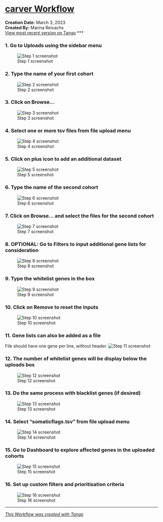 # [carver Workflow](https://app.tango.us/app/workflow/4f5122f5-8c1a-4d0a-8ec6-dcde0dfd4e44?utm_source=markdown&utm_medium=markdown&utm_campaign=workflow%20export%20links)

__Creation Date:__ March 3, 2023  
__Created By:__ Marina Reixachs  
[View most recent version on Tango](https://app.tango.us/app/workflow/4f5122f5-8c1a-4d0a-8ec6-dcde0dfd4e44?utm_source=markdown&utm_medium=markdown&utm_campaign=workflow%20export%20links)
***

### 1. Go to Uploads using the sidebar menu
![Step 1 screenshot](https://images.tango.us/workflows/4f5122f5-8c1a-4d0a-8ec6-dcde0dfd4e44/steps/57dd8cd0-14ec-458b-b5f6-97dfb4dcb3d3/84bbc9b1-d51f-47b8-88de-6660f8ca71c9.png?crop=focalpoint&fit=crop&fp-x=0.0950&fp-y=0.1376&fp-z=2.0666&w=1200&blend-align=bottom&blend-mode=normal&blend-x=800&blend64=aHR0cHM6Ly9pbWFnZXMudGFuZ28udXMvc3RhdGljL21hZGUtd2l0aC10YW5nby13YXRlcm1hcmsucG5n)


### 2. Type the name of your first cohort
![Step 2 screenshot](https://images.tango.us/workflows/4f5122f5-8c1a-4d0a-8ec6-dcde0dfd4e44/steps/e2d41301-3bcc-4b53-98a0-f31bf12033e2/d96debce-6b3b-4956-b4e0-2f7da98e2454.png?crop=focalpoint&fit=crop&fp-x=0.3326&fp-y=0.2065&fp-z=1.9401&w=1200&blend-align=bottom&blend-mode=normal&blend-x=800&blend64=aHR0cHM6Ly9pbWFnZXMudGFuZ28udXMvc3RhdGljL21hZGUtd2l0aC10YW5nby13YXRlcm1hcmsucG5n)


### 3. Click on Browse... 
![Step 3 screenshot](https://images.tango.us/workflows/4f5122f5-8c1a-4d0a-8ec6-dcde0dfd4e44/steps/7057e38f-7078-42b6-8d1a-8016911c3660/8d8a569e-cf8f-44aa-aff2-2b3c348acd0d.png?crop=focalpoint&fit=crop&fp-x=0.2612&fp-y=0.2989&fp-z=2.6841&w=1200&blend-align=bottom&blend-mode=normal&blend-x=800&blend64=aHR0cHM6Ly9pbWFnZXMudGFuZ28udXMvc3RhdGljL21hZGUtd2l0aC10YW5nby13YXRlcm1hcmsucG5n)


### 4. Select one or more tsv files from file upload menu
![Step 4 screenshot](https://images.tango.us/workflows/4f5122f5-8c1a-4d0a-8ec6-dcde0dfd4e44/steps/393388df-909e-42ab-8b88-c898c7dea43b/5adefd8e-dd49-47be-b3ac-1a8579eb8aa6.png?crop=focalpoint&fit=crop&w=1200&blend-align=bottom&blend-mode=normal&blend-x=800&blend64=aHR0cHM6Ly9pbWFnZXMudGFuZ28udXMvc3RhdGljL21hZGUtd2l0aC10YW5nby13YXRlcm1hcmsucG5n)


### 5. Click on plus icon to add an additional dataset
![Step 5 screenshot](https://images.tango.us/workflows/4f5122f5-8c1a-4d0a-8ec6-dcde0dfd4e44/steps/272f9fa9-fa85-4921-841f-f73c72cd4fb9/b6ff7b7f-e2cb-4dd7-aff2-0b6fada52dab.png?crop=focalpoint&fit=crop&fp-x=0.2223&fp-y=0.4392&fp-z=3.0693&w=1200&blend-align=bottom&blend-mode=normal&blend-x=800&blend64=aHR0cHM6Ly9pbWFnZXMudGFuZ28udXMvc3RhdGljL21hZGUtd2l0aC10YW5nby13YXRlcm1hcmsucG5n)


### 6. Type the name of the second cohort 
![Step 6 screenshot](https://images.tango.us/workflows/4f5122f5-8c1a-4d0a-8ec6-dcde0dfd4e44/steps/62111fbe-5a4b-4a72-b8d5-3ab783091c6e/2931e695-7a37-46d4-8d57-9c6fd52633d8.png?crop=focalpoint&fit=crop&fp-x=0.3326&fp-y=0.5301&fp-z=1.9401&w=1200&blend-align=bottom&blend-mode=normal&blend-x=800&blend64=aHR0cHM6Ly9pbWFnZXMudGFuZ28udXMvc3RhdGljL21hZGUtd2l0aC10YW5nby13YXRlcm1hcmsucG5n)


### 7. Click on Browse... and select the files for the second cohort 
![Step 7 screenshot](https://images.tango.us/workflows/4f5122f5-8c1a-4d0a-8ec6-dcde0dfd4e44/steps/5a43705d-fe91-4a4f-8281-b0d9dd5385c2/8197142f-1034-43b3-bd7c-3930a735fe25.png?crop=focalpoint&fit=crop&fp-x=0.2612&fp-y=0.6226&fp-z=2.6841&w=1200&blend-align=bottom&blend-mode=normal&blend-x=800&blend64=aHR0cHM6Ly9pbWFnZXMudGFuZ28udXMvc3RhdGljL21hZGUtd2l0aC10YW5nby13YXRlcm1hcmsucG5n)


### 8. OPTIONAL: Go to Filters to input additional gene lists for consideration
![Step 8 screenshot](https://images.tango.us/workflows/4f5122f5-8c1a-4d0a-8ec6-dcde0dfd4e44/steps/a567d9bd-7970-452e-ab11-0df1f32ff5ac/140106f0-db6e-4fe0-a765-372be653acd3.png?crop=focalpoint&fit=crop&fp-x=0.0589&fp-y=0.1844&fp-z=2.9653&w=1200&blend-align=bottom&blend-mode=normal&blend-x=800&blend64=aHR0cHM6Ly9pbWFnZXMudGFuZ28udXMvc3RhdGljL21hZGUtd2l0aC10YW5nby13YXRlcm1hcmsucG5n)


### 9. Type the whitelist genes in the box 
![Step 9 screenshot](https://images.tango.us/workflows/4f5122f5-8c1a-4d0a-8ec6-dcde0dfd4e44/steps/5e12433f-e32c-4307-a740-af817391f7ff/4bccc843-0210-4c6e-96b5-4180ab1110df.png?crop=focalpoint&fit=crop&fp-x=0.3387&fp-y=0.4855&fp-z=1.8954&w=1200&blend-align=bottom&blend-mode=normal&blend-x=800&blend64=aHR0cHM6Ly9pbWFnZXMudGFuZ28udXMvc3RhdGljL21hZGUtd2l0aC10YW5nby13YXRlcm1hcmsucG5n)


### 10. Click on Remove to reset the inputs 
![Step 10 screenshot](https://images.tango.us/workflows/4f5122f5-8c1a-4d0a-8ec6-dcde0dfd4e44/steps/86b6a743-750d-48d1-a7d9-ff44d0697329/a006f5e7-cfaf-4834-b20e-ed7c71115fa6.png?crop=focalpoint&fit=crop&fp-x=0.2584&fp-y=0.6747&fp-z=2.7258&w=1200&blend-align=bottom&blend-mode=normal&blend-x=800&blend64=aHR0cHM6Ly9pbWFnZXMudGFuZ28udXMvc3RhdGljL21hZGUtd2l0aC10YW5nby13YXRlcm1hcmsucG5n)


### 11. Gene lists can also be added as a file
File should have one gene per line, without header.
![Step 11 screenshot](https://images.tango.us/workflows/4f5122f5-8c1a-4d0a-8ec6-dcde0dfd4e44/steps/e97a6890-d480-4b89-8744-b583673dff8e/bd1c1857-d5db-40b2-8cb9-dd7482acc204.png?crop=focalpoint&fit=crop&fp-x=0.2612&fp-y=0.5909&fp-z=2.6841&w=1200&blend-align=bottom&blend-mode=normal&blend-x=800&blend64=aHR0cHM6Ly9pbWFnZXMudGFuZ28udXMvc3RhdGljL21hZGUtd2l0aC10YW5nby13YXRlcm1hcmsucG5n)


### 12. The number of whitelist genes will be display below the uploads box
![Step 12 screenshot](https://images.tango.us/workflows/4f5122f5-8c1a-4d0a-8ec6-dcde0dfd4e44/steps/38e47a79-88b7-4bdc-85ac-560f336449ba/7ac10f3f-22ba-4ec4-9bd3-015b2bbd7e44.png?crop=focalpoint&fit=crop&w=1200&blend-align=bottom&blend-mode=normal&blend-x=800&blend64=aHR0cHM6Ly9pbWFnZXMudGFuZ28udXMvc3RhdGljL21hZGUtd2l0aC10YW5nby13YXRlcm1hcmsucG5n)


### 13. Do the same process with blacklist genes (if desired)
![Step 13 screenshot](https://images.tango.us/workflows/4f5122f5-8c1a-4d0a-8ec6-dcde0dfd4e44/steps/26668319-3c6e-4661-841e-60482c67d70e/99577487-516f-467d-a39b-1a90934fc625.png?crop=focalpoint&fit=crop&fp-x=0.6548&fp-y=0.5909&fp-z=2.6841&w=1200&blend-align=bottom&blend-mode=normal&blend-x=800&blend64=aHR0cHM6Ly9pbWFnZXMudGFuZ28udXMvc3RhdGljL21hZGUtd2l0aC10YW5nby13YXRlcm1hcmsucG5n)


### 14. Select "somaticflags.tsv" from file upload menu
![Step 14 screenshot](https://images.tango.us/workflows/4f5122f5-8c1a-4d0a-8ec6-dcde0dfd4e44/steps/e8d5e2a0-bde3-4bbe-af2a-0462c92030ac/9f234244-8622-4964-b400-1165cdc06707.png?crop=focalpoint&fit=crop&w=1200&blend-align=bottom&blend-mode=normal&blend-x=800&blend64=aHR0cHM6Ly9pbWFnZXMudGFuZ28udXMvc3RhdGljL21hZGUtd2l0aC10YW5nby13YXRlcm1hcmsucG5n)


### 15. Go to Dashboard to explore affected genes in the uploaded cohorts
![Step 15 screenshot](https://images.tango.us/workflows/4f5122f5-8c1a-4d0a-8ec6-dcde0dfd4e44/steps/aa830069-38cf-45e3-894d-3086881d5eec/f6017954-62d4-48ba-8dcc-63ad86489340.png?crop=focalpoint&fit=crop&fp-x=0.0710&fp-y=0.2306&fp-z=2.7659&w=1200&blend-align=bottom&blend-mode=normal&blend-x=800&blend64=aHR0cHM6Ly9pbWFnZXMudGFuZ28udXMvc3RhdGljL21hZGUtd2l0aC10YW5nby13YXRlcm1hcmsucG5n)


### 16. Set up custom filters and prioritisation criteria
![Step 16 screenshot](https://images.tango.us/workflows/4f5122f5-8c1a-4d0a-8ec6-dcde0dfd4e44/steps/81aa6d3d-82b7-45c0-9eb9-e8ab6a390216/eecc710e-4257-4600-8447-9c49f6bfeb20.png?crop=focalpoint&fit=crop&fp-x=0.6605&fp-y=0.1758&fp-z=1.6850&w=1200&blend-align=bottom&blend-mode=normal&blend-x=800&blend64=aHR0cHM6Ly9pbWFnZXMudGFuZ28udXMvc3RhdGljL21hZGUtd2l0aC10YW5nby13YXRlcm1hcmsucG5n)


***
_[This Workflow was created with Tango](https://app.tango.us/app/workflow/4f5122f5-8c1a-4d0a-8ec6-dcde0dfd4e44?utm_source=markdown&utm_medium=markdown&utm_campaign=workflow%20export%20links)_

